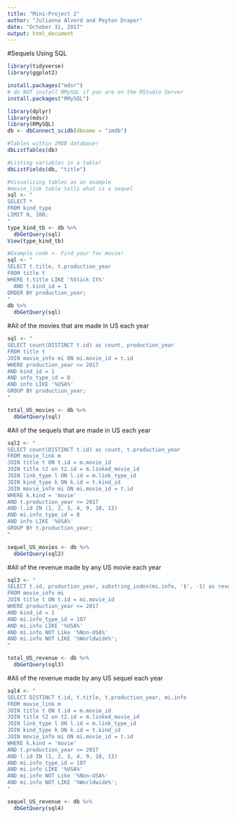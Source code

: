 ```yaml
---
title: "Mini-Project 2"
author: "Julianna Alvord and Peyton Draper"
date: "October 31, 2017"
output: html_document
---
```


#Sequels Using SQL
```r
library(tidyverse)
library(ggplot2)

install.packages("mdsr")
# do NOT install RMySQL if you are on the RStudio Server
install.packages("RMySQL")

library(dplyr)
library(mdsr)
library(RMySQL)
db <- dbConnect_scidb(dbname = "imdb")

#Tables within IMDB database!
dbListTables(db)

#Listing variables in a table!
dbListFields(db, "title")

#Visualizing tables as an example
#movie_link table tells what is a sequel
sql <- "
SELECT *
FROM kind_type
LIMIT 0, 100;
"
type_kind_tb <- db %>%
  dbGetQuery(sql)
View(type_kind_tb)
```

```r
#Example code <- Find your fav movie!
sql <- "
SELECT t.title, t.production_year
FROM title t 
WHERE t.title LIKE '%Stick It%'
  AND t.kind_id = 1
ORDER BY production_year;
"
db %>%
  dbGetQuery(sql)
```

#All of the movies that are made in US each year
```r
sql <- "
SELECT count(DISTINCT t.id) as count, production_year
FROM title t
JOIN movie_info mi ON mi.movie_id = t.id
WHERE production_year <= 2017
AND kind_id = 1
AND info_type_id = 8
AND info LIKE '%USA%'
GROUP BY production_year;
"

total_US_movies <- db %>%
  dbGetQuery(sql)
```

#All of the sequels that are made in US each year
```r
sql2 <- "
SELECT count(DISTINCT t.id) as count, t.production_year
FROM movie_link m
JOIN title t ON t.id = m.movie_id
JOIN title t2 on t2.id = m.linked_movie_id
JOIN link_type l ON l.id = m.link_type_id
JOIN kind_type k ON k.id = t.kind_id
JOIN movie_info mi ON mi.movie_id = t.id
WHERE k.kind = 'movie'
AND t.production_year <= 2017
AND l.id IN (1, 2, 3, 4, 9, 10, 13)
AND mi.info_type_id = 8
AND info LIKE '%USA%'
GROUP BY t.production_year;
"

sequel_US_movies <- db %>%
  dbGetQuery(sql2)
```

#All of the revenue made by any US movie each year
```r
sql3 <- "
SELECT t.id, production_year, substring_index(mi.info, '$', -1) as revenue
FROM movie_info mi
JOIN title t ON t.id = mi.movie_id
WHERE production_year <= 2017
AND kind_id = 1
AND mi.info_type_id = 107
AND mi.info LIKE '%USA%'
AND mi.info NOT Like '%Non-USA%'
AND mi.info NOT LIKE '%Worldwide%';
"

total_US_revenue <- db %>%
  dbGetQuery(sql3)
```

#All of the revenue made by any US sequel each year
```r
sql4 <- "
SELECT DISTINCT t.id, t.title, t.production_year, mi.info
FROM movie_link m
JOIN title t ON t.id = m.movie_id
JOIN title t2 on t2.id = m.linked_movie_id
JOIN link_type l ON l.id = m.link_type_id
JOIN kind_type k ON k.id = t.kind_id
JOIN movie_info mi ON mi.movie_id = t.id
WHERE k.kind = 'movie'
AND t.production_year <= 2017
AND l.id IN (1, 2, 3, 4, 9, 10, 13)
AND mi.info_type_id = 107
AND mi.info LIKE '%USA%'
AND mi.info NOT Like '%Non-USA%'
AND mi.info NOT LIKE '%Worldwide%';
"

sequel_US_revenue <- db %>%
  dbGetQuery(sql4)
```